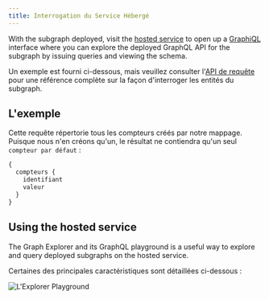 ```yaml
---
title: Interrogation du Service Hébergé
---
```


With the subgraph deployed, visit the [hosted service](https://thegraph.com/hosted-service/) to open up a [GraphiQL](https://github.com/graphql/graphiql) interface where you can explore the deployed GraphQL API for the subgraph by issuing queries and viewing the schema.

Un exemple est fourni ci-dessous, mais veuillez consulter l'[API de requête](/querying/graphql-api) pour une référence complète sur la façon d'interroger les entités du subgraph.

## L'exemple

Cette requête répertorie tous les compteurs créés par notre mappage. Puisque nous n'en créons qu'un, le résultat ne contiendra qu'un seul `compteur par défaut` :

```graphql
{
  compteurs {
    identifiant
    valeur
  }
}
```

## Using the hosted service

The Graph Explorer and its GraphQL playground is a useful way to explore and query deployed subgraphs on the hosted service.

Certaines des principales caractéristiques sont détaillées ci-dessous :

![L'Explorer Playground](/img/explorer-playground.png)
